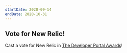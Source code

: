 ```yaml
---
startDate: 2020-09-14
endDate: 2020-10-31
---
```


## Vote for New Relic!

Cast a vote for New Relic in [The Developer Portal Awards](https://devportalawards.org/contact/voting_form)!

